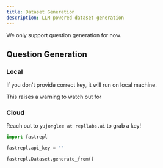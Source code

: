 ```yaml
---
title: Dataset Generation
description: LLM powered dataset generation
---
```


We only support question generation for now.

## Question Generation

### Local
If you don't provide correct key, it will run on local machine.

<Warning>This raises a warning to watch out for</Warning>

### Cloud
<Info>Reach out to `yujonglee at repllabs.ai` to grab a key!</Info>

```python
import fastrepl

fastrepl.api_key = ""

fastrepl.Dataset.generate_from()
```
